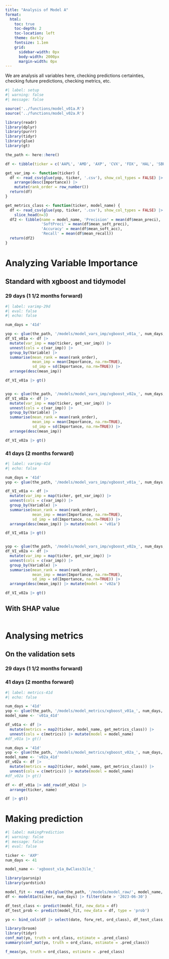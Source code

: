 ```yaml
---
title: "Analysis of Model A"
format: 
  html: 
    toc: true
    toc-depth: 2
    toc-location: left
    theme: darkly
    fontsize: 1.1em
    grid: 
      sidebar-width: 0px
      body-width: 2000px
      margin-width: 0px
---
```


We are analysis all variables here, checking predictions certainties, checking future predictions, checking metrics, etc. 

```r
#| label: setup
#| warning: false
#| message: false

source('../functions/model_v01a.R')
source('../functions/model_v02a.R')

library(readr)
library(dplyr)
library(purrr)
library(tidyr)
library(glue)
library(gt)

the_path <- here::here()

df <- tibble(ticker = c('AAPL', 'AMD', 'AXP', 'CVX', 'FDX', 'HAL', 'SBUX', 'YUM'))

get_var_imp <- function(ticker) {
  df <- read_csv(glue(yop, ticker, '.csv'), show_col_types = FALSE) |> 
    arrange(desc(Importance)) |> 
    mutate(rank_order = row_number())
  return(df)
}

get_metrics_class <- function(ticker, model_name) {
  df <- read_csv(glue(yop, ticker, '.csv'), show_col_types = FALSE) |> 
    slice_head(n=3)
  df2 <- tibble(name = model_name, 'Precision' = mean(df$mean_preci), 
                'SoftPreci' = mean(df$mean_soft_preci), 
                'Accuracy' = mean(df$mean_soft_acc), 
                'Recall' = mean(df$mean_recall))
  return(df2)
}

```


# Analyzing Variable Importance 

## Standard with xgboost and tidymodel 

### 29 days (1 1/2 months forward) 

```r
#| label: varimp-29d
#| eval: false
#| echo: false

num_days = '41d'

yop <- glue(the_path, '/models/model_vars_imp/xgboost_v01a_', num_days, '_')
df_VI_v01a <- df |> 
  mutate(var_imp = map(ticker, get_var_imp)) |> 
  unnest(cols = c(var_imp)) |> 
  group_by(Variable) |> 
  summarise(mean_rank = mean(rank_order), 
            mean_imp = mean(Importance, na.rm=TRUE), 
            sd_imp = sd(Importance, na.rm=TRUE)) |> 
  arrange(desc(mean_imp))

df_VI_v01a |> gt()


yop <- glue(the_path, '/models/model_vars_imp/xgboost_v02a_', num_days, '_')
df_VI_v02a <- df |> 
  mutate(var_imp = map(ticker, get_var_imp)) |> 
  unnest(cols = c(var_imp)) |> 
  group_by(Variable) |> 
  summarise(mean_rank = mean(rank_order), 
            mean_imp = mean(Importance, na.rm=TRUE), 
            sd_imp = sd(Importance, na.rm=TRUE)) |> 
  arrange(desc(mean_imp))

df_VI_v02a |> gt()
```


### 41 days (2 months forward) 

```r
#| label: varimp-41d
#| echo: false

num_days = '41d'
yop <- glue(the_path, '/models/model_vars_imp/xgboost_v01a_', num_days, '_')

df_VI_v01a <- df |> 
  mutate(var_imp = map(ticker, get_var_imp)) |> 
  unnest(cols = c(var_imp)) |> 
  group_by(Variable) |> 
  summarise(mean_rank = mean(rank_order), 
            mean_imp = mean(Importance, na.rm=TRUE), 
            sd_imp = sd(Importance, na.rm=TRUE)) |> 
  arrange(desc(mean_imp)) |> mutate(model = 'v01a')

df_VI_v01a |> gt()


yop <- glue(the_path, '/models/model_vars_imp/xgboost_v02a_', num_days, '_')
df_VI_v02a <- df |> 
  mutate(var_imp = map(ticker, get_var_imp)) |> 
  unnest(cols = c(var_imp)) |> 
  group_by(Variable) |> 
  summarise(mean_rank = mean(rank_order), 
            mean_imp = mean(Importance, na.rm=TRUE), 
            sd_imp = sd(Importance, na.rm=TRUE)) |> 
  arrange(desc(mean_imp)) |> mutate(model = 'v02a')

df_VI_v02a |> gt()
```

## With SHAP value 

```r

```


# Analysing metrics 

## On the validation sets 

### 29 days (1 1/2 months forward) 


### 41 days (2 months forward) 

```r
#| label: metrics-41d
#| echo: false

num_days = '41d'
yop <- glue(the_path, '/models/model_metrics/xgboost_v01a_', num_days, '_')
model_name <- 'v01a_41d'

df_v01a <- df |> 
  mutate(metrics = map2(ticker, model_name, get_metrics_class)) |> 
  unnest(cols = c(metrics)) |> mutate(model = model_name)
#df_v01a |> gt()

num_days = '41d'
yop <- glue(the_path, '/models/model_metrics/xgboost_v02a_', num_days, '_')
model_name <- 'v02a_41d'
df_v02a <- df |> 
  mutate(metrics = map2(ticker, model_name, get_metrics_class)) |> 
  unnest(cols = c(metrics)) |> mutate(model = model_name)
#df_v02a |> gt()

df <- df_v01a |> add_row(df_v02a) |> 
  arrange(ticker, name)

df |> gt()
```


# Making prediction 

```r
#| label: makingPrediction
#| warning: false
#| message: false
#| eval: false

ticker <- 'AXP'
num_days <- 41

model_name <- 'xgboost_v1a_8wClass3ile_'

library(parsnip)
library(yardstick)

model_fit <- read_rds(glue(the_path, '/models/model_raw/', model_name, ticker, '.rda'))
df <- model01a(ticker, num_days) |> filter(date > '2023-06-30')

df_test_class <- predict(model_fit, new_data = df)
df_test_prob <- predict(model_fit, new_data = df, type = 'prob')

yo <- bind_cols(df |> select(date, forw_ret, ord_class), df_test_class, df_test_prob)

library(broom)
library(tidyr)
conf_mat(yo, truth = ord_class, estimate = .pred_class)
summary(conf_mat(yo, truth = ord_class, estimate = .pred_class))

f_meas(yo, truth = ord_class, estimate = .pred_class)
```

